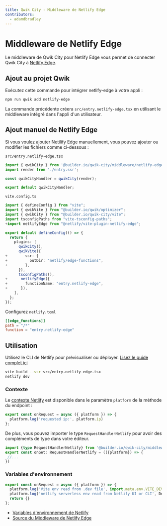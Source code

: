 ```yaml
---
title: Qwik City - Middleware de Netlify Edge
contributors:
  - adamdbradley
---
```


# Middleware de Netlify Edge

Le middleware de Qwik City pour Netlify Edge vous permet de connecter Qwik City à [Netlify Edge](https://docs.netlify.com/netlify-labs/experimental-features/edge-functions/).

## Ajout au projet Qwik

Exécutez cette commande pour intégrer netlify-edge à votre appli :

```bash
npm run qwik add netlify-edge
```

La commande précédente créera `src/entry.netlify-edge.tsx` en utilisant le middleware intégré dans l'appli d'un utilisateur.

## Ajout manuel de Netlify Edge

Si vous voulez ajouter Netilify Edge manuellement, vous pouvez ajouter ou modifier les fichiers comme ci-dessous :

`src/entry.netlify-edge.tsx`

```typescript
import { qwikCity } from '@builder.io/qwik-city/middleware/netlify-edge';
import render from './entry.ssr';

const qwikCityHandler = qwikCity(render);

export default qwikCityHandler;
```

`vite.config.ts`

```typescript
import { defineConfig } from "vite";
import { qwikVite } from "@builder.io/qwik/optimizer";
import { qwikCity } from "@builder.io/qwik-city/vite";
import tsconfigPaths from "vite-tsconfig-paths";
+import netlifyEdge from "@netlify/vite-plugin-netlify-edge";

export default defineConfig(() => {
  return {
    plugins: [
      qwikCity(),
      qwikVite({
+        ssr: {
+          outDir: "netlify/edge-functions",
+        },
      }),
      tsconfigPaths(),
+      netlifyEdge({
+        functionName: "entry.netlify-edge",
+      }),
    ],
  };
});
```

Configurez `netlify.toml`

```toml
[[edge_functions]]
path = "/*"
function = "entry.netlify-edge"
```

## Utilisation

Utilisez le CLI de Netlify pour prévisualiser ou déployer. [Lisez le guide complet ici](https://github.com/BuilderIO/qwik/blob/main/starters/servers/netlify-edge/README.md)

```bash
vite build --ssr src/entry.netlify-edge.tsx
netlify dev
```

### Contexte

Le [contexte Netlify](https://docs.netlify.com/edge-functions/api/#netlify-specific-context-object) est disponible dans le paramètre `platform` de la méthode du endpoint :

```javascript
export const onRequest = async ({ platform }) => {
  platform.log('requested ip:', platform.ip)
};
```

De plus, vous pouvez importer le type `RequestHandlerNetlify` pour avoir des compléments de type dans votre éditeur.

```typescript
import {type RequestHandlerNetlify} from '@builder.io/qwik-city/middleware/netlify-edge';
export const onGet: RequestHandlerNetlify = (({platform}) => {
 //...
})
```


### Variables d'environnement

```javascript
export const onRequest = async ({ platform }) => {
  platform.log('Vite env read from .dev file', import.meta.env.VITE_DEV)
  platform.log('netlify serverless env read from Netlify UI or CLI', Deno.env.toObject())
  return {}
};
```

- [Variables d'environnement de Netlify](https://docs.netlify.com/environment-variables/overview/#environment-variable-options)
- [Source du Middleware de Netlify Edge](https://github.com/BuilderIO/qwik/blob/main/packages/qwik-city/middleware/netlify-edge/index.ts)
